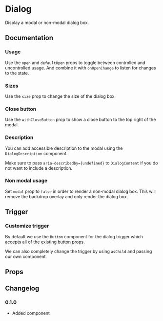 # Dialog

Display a modal or non-modal dialog box.

## Documentation

### Usage

Use the `open` and `defaultOpen` props to toggle between controlled and uncontrolled usage. And combine it with `onOpenChange` to listen for changes to the state.

<ax-demo name="dialog/usage" />

### Sizes

Use the `size` prop to change the size of the dialog box.

<ax-demo meta="/size={size}/" name="dialog/size-usage" />

### Close button

Use the `withCloseButton` prop to show a close button to the top right of the modal.

<ax-demo meta="/withCloseButton/" name="dialog/close-usage" />

### Description

You can add accessible description to the modal using the `DialogDescription` component.

Make sure to pass `aria-describedby={undefined}` to `DialogContent` if you do not want to include a description.

<ax-demo meta="/DialogDescription/" name="dialog/description-usage" />

### Non modal usage

Set `modal` prop to `false` in order to render a non-modal dialog box. This will remove the backdrop overlay and only render the dialog box.

<ax-demo meta="/modal={modal}/" name="dialog/modal-usage" />

## Trigger

### Customize trigger

By default we use the `Button` component for the dialog trigger which accepts all of the existing button props.

We can also completely change the trigger by using `asChild` and passing our own component.

<ax-demo name="dialog/trigger-usage" />

## Props

<ax-props-table component="Dialog" extends={false} />

<ax-props-table component="DialogTrigger" extends="Button" />

<ax-props-table component="DialogContent" />

<ax-props-table component="DialogTitle" />

<ax-props-table component="DialogDescription" />

<ax-props-table component="DialogBody" />

<ax-props-table component="DialogFooter" />

<ax-props-table component="DialogClose" extends="Button" />

## Changelog

### 0.1.0

- Added component
